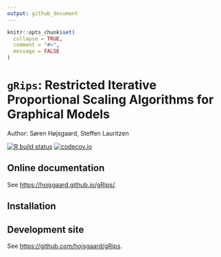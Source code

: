 ```yaml
---
output: github_document
---
```


<!-- README.md is generated from README.Rmd. Please edit only README.Rmd! -->

```r
knitr::opts_chunk$set(
  collapse = TRUE,
  comment = "#>",
  message = FALSE
)
```

# `gRips`: Restricted Iterative Proportional Scaling Algorithms for Graphical Models

Author: Søren Højsgaard,  Steffen Lauritzen

<!-- badges: start -->
[![R build status](https://github.com/r-cas/caracas/workflows/R-CMD-check/badge.svg)](https://github.com/r-cas/caracas/actions) 
[![codecov.io](https://codecov.io/gh/r-cas/caracas/branch/master/graphs/badge.svg)](https://app.codecov.io/gh/r-cas/caracas?branch=master)
<!-- badges: end -->

## Online documentation

See <https://hojsgaard.github.io/gRips/>.

## Installation

## Development site

See <https://github.com/hojsgaard/gRips>.



